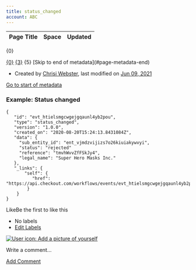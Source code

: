 ```yaml
---
title: status_changed
account: ABC
---
```


<table class="aui"> <thead> <tr class="header"> <th class="search-result-title">Page Title</th> <th class="search-result-space">Space</th> <th class="search-result-date">Updated</th> </tr> </thead> </table> <p class="search-result-count">{0}</p> <tr class="search-result"> <td class="search-result-title"><a href="{1}" class="content-type-{2}"><span>{0}</span></a></td> <td class="search-result-space"><a class="space" href="/display/{4}/" title="{3}">{3}</a></td> <td class="search-result-date"><span class="date" title="{6}">{5}</span></td> </tr> [Skip to end of metadata](#page-metadata-end)

*   Created by [Chrisi Webster](    /display/~chrisiwebster
    ), last modified on [Jun 09, 2021](/pages/diffpagesbyversion.action?pageId=25526987&selectedPageVersions=1&selectedPageVersions=2 "Show changes")

[Go to start of metadata](#page-metadata-start)

### Example: Status changed

    {
       "id": "evt_htielsmgcwgejgqaunl4yb2pou",
       "type": "status_changed",
       "version": "1.0.0",
       "created_on": "2020-08-20T15:24:13.8431084Z",
       "data": {
         "sub_entity_id": "ent_vjmdzvijizs7o26kiuiakywvyi",
         "status": "rejected"
         "reference": "tmvhWvvZfFSkJy4",
         "legal_name": "Super Hero Masks Inc."
       },
       "_links": {
           "self": {
              "href": "https://api.checkout.com/workflows/events/evt_htielsmgcwgejgqaunl4yb2pou"
            }
        }
    }

LikeBe the first to like this

*   No labels
*   [Edit Labels](# "Edit Labels (Type 'l')")

[![User icon: Add a picture of yourself](/s/en_GB/7901/abf7b35644d5a5d1d7e4b0969a83e8eb2b569fb5/_/images/icons/profilepics/add_profile_pic.svg)](/users/profile/editmyprofilepicture.action)

Write a comment…

[Add Comment](/display/x/status_changed?showComments=true&showCommentArea=true#addcomment)
